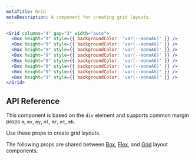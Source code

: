 ```yaml
---
metaTitle: Grid
metaDescription: A component for creating grid layouts.
---
```


```jsx live=true
<Grid columns="4" gap="3" width="auto">
  <Box height="9" style={{ backgroundColor: 'var(--monoA6)' }} />
  <Box height="9" style={{ backgroundColor: 'var(--monoA6)' }} />
  <Box height="9" style={{ backgroundColor: 'var(--monoA6)' }} />
  <Box height="9" style={{ backgroundColor: 'var(--monoA6)' }} />
  <Box height="9" style={{ backgroundColor: 'var(--monoA6)' }} />
  <Box height="9" style={{ backgroundColor: 'var(--monoA6)' }} />
  <Box height="9" style={{ backgroundColor: 'var(--monoA6)' }} />
  <Box height="9" style={{ backgroundColor: 'var(--monoA6)' }} />
</Grid>
```

## API Reference

This component is based on the `div` element and supports common margin props `m`, `mx`, `my`, `ml`, `mr`, `mt`, `mb`.

Use these props to create grid layouts.

<ThemesPropsTable name="grid" />

The following props are shared between [Box](./box), [Flex](./flex), and [Grid](./grid) layout components.

<ThemesPropsTable name="layout" />
